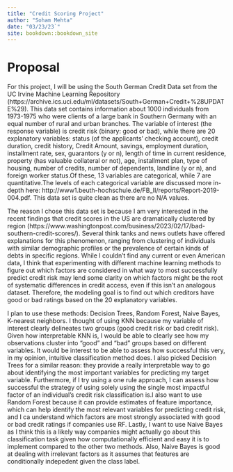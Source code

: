 ```yaml
--- 
title: "Credit Scoring Project"
author: "Soham Mehta"
date: "03/23/23`"
site: bookdown::bookdown_site
---
```


# Proposal
For this project, I will be using the South German Credit Data set from the UC Irvine Machine Learning Repository (https://archive.ics.uci.edu/ml/datasets/South+German+Credit+%28UPDATE%29). This data set contains information about 1000 individuals from 1973-1975 who were clients of a large bank in Southern Germany with an equal number of rural and urban branches. The variable of interest (the response variable) is credit risk (binary: good or bad), while there are 20 explanatory variables: status (of the applicants' checking account), credit duration, credit history, Credit Amount, savings, employment duration, installment rate, sex, guarantors (y or n), length of time in current residence, property (has valuable collateral or not), age, installment plan, type of housing, number of credits, number of dependents, landline (y or n), and foreign worker status.Of these, 13 variables are categorical, while 7 are quantitative.The levels of each categorical variable are discussed more in-depth here: http://www1.beuth-hochschule.de/FB_II/reports/Report-2019-004.pdf. This data set is quite clean as there are no N/A values.  

The reason I chose this data set is because I am very interested in the recent findings that credit scores in the US are dramatically clustered by region (https://www.washingtonpost.com/business/2023/02/17/bad-southern-credit-scores/). Several think tanks and news outlets have offered explanations for this phenomenon, ranging from clustering of individuals with similar demographic profiles or the prevalence of certain kinds of debts in specific regions. While I couldn't find any current or even American data, I think that experimenting with different machine learning methods to figure out which factors are considered in what way to most successfully predict credit risk may lend some clarity on which factors might be the root of systematic differences in credit access, even if this isn't an analogous dataset. Therefore, the modeling goal is to find out which creditors have good or bad ratings based on the 20 explanatory variables.

I plan to use these methods: Decision Trees, Random Forest, Naive Bayes, K-nearest neighbors. I thought of using KNN because my variable of interest clearly delineates two groups (good credit risk or bad credit risk). Given how interpretable KNN is, I would be able to clearly see how my observations cluster into "good" and "bad" groups based on different variables. It would be interest to be able to assess how successful this very, in my opinion, intuitive classification method does. I also picked Decision Trees for a similar reason: they provide a really interpretable way to go about identifying the most important variables for predicting my target variable. Furthermore, if I try using a one rule approach, I can assess how successful the strategy of using solely using the single most impactful factor of an individual's credit risk classification is.I also want to use Random Forest because it can provide estimates of feature importance, which can help identify the most relevant variables for predicting credit risk, and I ca understand which factors are most strongly associated with good or bad credit ratings if companies use RF. Lastly, I want to use Naive Bayes as I think this is a likely way companies might actually go about this classification task given how computationally efficient and easy it is to implement compared to the other two methods. Also, Naive Bayes is good at dealing with irrelevant factors as it assumes that features are conditionally indepedent given the class label. 

